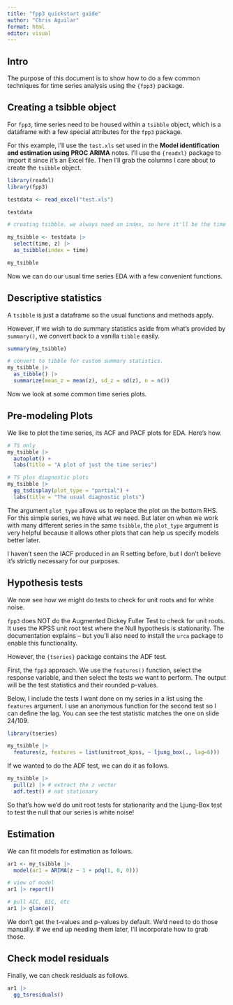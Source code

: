 ```yaml
---
title: "fpp3 quickstart guide"
author: "Chris Aguilar"
format: html
editor: visual
---
```


## Intro

The purpose of this document is to show how to do a few common techniques for time series analysis using the `{fpp3}` package. 

## Creating a tsibble object

For `fpp3`, time series need to be housed within a `tsibble` object, which is a dataframe with a few special attributes for the `fpp3` package.

For this example, I'll use the `test.xls` set used in the **Model identification and estimation using PROC ARIMA** notes. I'll use the `{readxl}` package to import it since it's an Excel file. Then I'll grab the columns I care about to create the `tsibble` object.

```r
library(readxl)
library(fpp3)

testdata <- read_excel("test.xls")

testdata

# creating tsibble. we always need an index, so here it'll be the time col

my_tsibble <- testdata |>
  select(time, z) |>
  as_tsibble(index = time)

my_tsibble
```

Now we can do our usual time series EDA with a few convenient functions.

## Descriptive statistics

A `tsibble` is just a dataframe so the usual functions and methods apply.

However, if we wish to do summary statistics aside from what's provided by `summary()`, we convert back to a vanilla `tibble` easily.

```r

summary(my_tsibble)

# convert to tibble for custom summary statistics.
my_tsibble |>
  as_tibble() |>
  summarize(mean_z = mean(z), sd_z = sd(z), n = n())
```

Now we look at some common time series plots.

## Pre-modeling Plots

We like to plot the time series, its ACF and PACF plots for EDA. Here's how.

```r

# TS only
my_tsibble |>
  autoplot() +
  labs(title = "A plot of just the time series")

# TS plus diagnostic plots
my_tsibble |>
  gg_tsdisplay(plot_type = "partial") +
  labs(title = "The usual diagnostic plots")
```

The argument `plot_type` allows us to replace the plot on the bottom RHS. For this simple series, we have what we need. But later on when we work with many different series in the same `tsibble`, the `plot_type` argument is very helpful because it allows other plots that can help us specify models better later.

I haven't seen the IACF produced in an R setting before, but I don't believe it's strictly necessary for our purposes.

## Hypothesis tests

We now see how we might do tests to check for unit roots and for white noise.

`fpp3` does NOT do the Augmented Dickey Fuller Test to check for unit roots. It uses the KPSS unit root test where the Null hypothesis is stationarity. The documentation explains -- but you'll also need to install the `urca` package to enable this functionality.

However, the `{tseries}` package contains the ADF test. 

First, the `fpp3` approach. We use the `features()` function, select the response variable, and then select the tests we want to perform. The output will be the test statistics and their rounded p-values.

Below, I include the tests I want done on my series in a list using the `features` argument. I use an anonymous function for the second test so I can define the lag. You can see the test statistic matches the one on slide 24/109.

```r
library(tseries)

my_tsibble |>
  features(z, features = list(unitroot_kpss, ~ ljung_box(., lag=6)))
```

If we wanted to do the ADF test, we can do it as follows.

```r

my_tsibble |>
  pull(z) |> # extract the z vector
  adf.test() # not stationary
```

So that's how we'd do unit root tests for stationarity and the Ljung-Box test to test the null that our series is white noise!

## Estimation

We can fit models for estimation as follows.

```r

ar1 <- my_tsibble |>
  model(ar1 = ARIMA(z ~ 1 + pdq(1, 0, 0)))

# view of model
ar1 |> report()

# pull AIC, BIC, etc
ar1 |> glance()
```

We don't get the t-values and p-values by default. We'd need to do those manually. If we end up needing them later, I'll incorporate how to grab those.

## Check model residuals

Finally, we can check residuals as follows.

```r

ar1 |>
  gg_tsresiduals()
```

